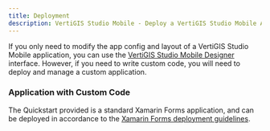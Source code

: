 ```yaml
---
title: Deployment
description: VertiGIS Studio Mobile - Deploy a VertiGIS Studio Mobile Application
---
```


If you only need to modify the app config and layout of a VertiGIS Studio Mobile application, you can use the [VertiGIS Studio Mobile Designer](https://apps.geocortex.com/mobileviewer/designer/) interface. However, if you need to write custom code, you will need to deploy and manage a custom application.

### Application with Custom Code

The Quickstart provided is a standard Xamarin Forms application, and can be deployed in accordance to the [Xamarin Forms deployment guidelines](https://docs.microsoft.com/en-us/xamarin/xamarin-forms/deploy-test/).

